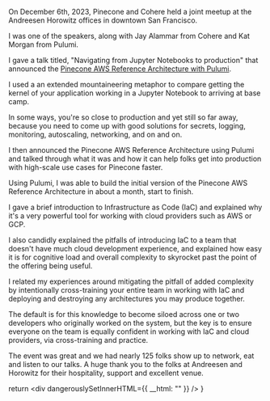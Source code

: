 On December 6th, 2023, Pinecone and Cohere held a joint meetup at the Andreesen Horowitz offices in downtown San Francisco. 

I was one of the speakers, along with Jay Alammar from Cohere and Kat Morgan from Pulumi.

I gave a talk titled, "Navigating from Jupyter Notebooks to production" that announced the [Pinecone AWS Reference Architecture with Pulumi](/blog/pinecone-reference-architecture-launch).

<Tweet id="1732228822626619637" />

I used a an extended mountaineering metaphor to compare getting the kernel of your application working in a Jupyter Notebook to arriving at base camp. 



In some ways, you're so close to production and yet still so far away, because you need to come up with good solutions for secrets, logging, monitoring, autoscaling, networking, and on and on. 





I then announced the Pinecone AWS Reference Architecture using Pulumi and talked through what it was and how it can help folks get into production with high-scale use cases for Pinecone faster. 



Using Pulumi, I was able to build the initial version of the Pinecone AWS Reference Architecture in about a month, start to finish.





I gave a brief introduction to Infrastructure as Code (IaC) and explained why it's a very powerful tool for working with cloud providers such as AWS or GCP.





I also candidly explained the pitfalls of introducing IaC to a team that doesn't have much cloud development experience, and explained how easy it is for cognitive load and overall complexity to skyrocket past the point of the offering being useful. 

I related my experiences around mitigating the pitfall of added complexity by intentionally cross-training your entire team in working with IaC and deploying and destroying any architectures you may produce together.

The default is for this knowledge to become siloed across one or two developers who originally worked on the system, but the key is to ensure everyone on the team is equally confident in working with IaC and cloud providers, via cross-training and practice.





The event was great and we had nearly 125 folks show up to network, eat and listen to our talks. A huge thank you to the folks at Andreesen and Horowitz for their hospitality, support and excellent venue.


  return <div dangerouslySetInnerHTML={{ __html: "" }} />
}
